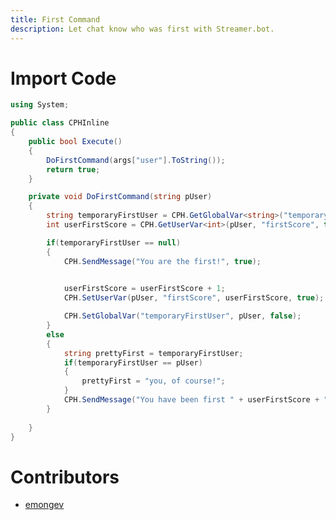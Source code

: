 ```yaml
---
title: First Command
description: Let chat know who was first with Streamer.bot.
---
```


# Import Code
```csharp copy
using System;

public class CPHInline
{
    public bool Execute()
    {
        DoFirstCommand(args["user"].ToString());
        return true;
    }

    private void DoFirstCommand(string pUser)
    {
        string temporaryFirstUser = CPH.GetGlobalVar<string>("temporaryFirstUser", false);
        int userFirstScore = CPH.GetUserVar<int>(pUser, "firstScore", true);

        if(temporaryFirstUser == null)
        {
            CPH.SendMessage("You are the first!", true);

            
            userFirstScore = userFirstScore + 1;
            CPH.SetUserVar(pUser, "firstScore", userFirstScore, true);

            CPH.SetGlobalVar("temporaryFirstUser", pUser, false);
        }
        else
        {
            string prettyFirst = temporaryFirstUser;
            if(temporaryFirstUser == pUser)
            {
                prettyFirst = "you, of course!";
            }
            CPH.SendMessage("You have been first " + userFirstScore + " times. Today's first person here was: " + prettyFirst, true);
        }
        
    }
}
```
# Contributors

- [emongev](https://www.twitch.tv/emongev)